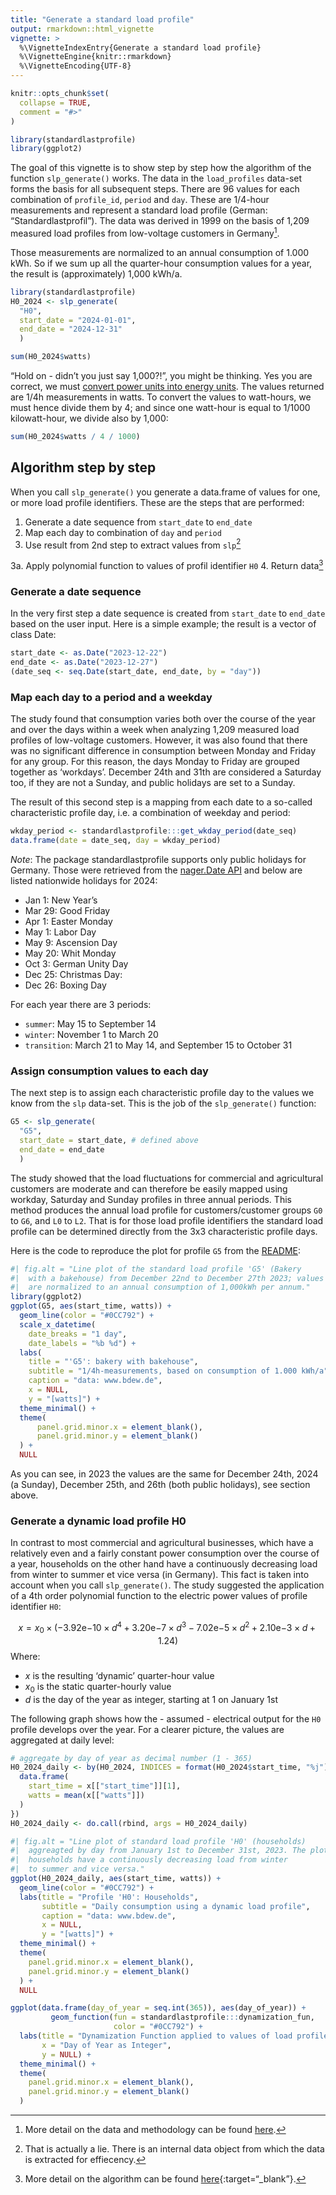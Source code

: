 ```yaml
---
title: "Generate a standard load profile"
output: rmarkdown::html_vignette
vignette: >
  %\VignetteIndexEntry{Generate a standard load profile}
  %\VignetteEngine{knitr::rmarkdown}
  %\VignetteEncoding{UTF-8}
---
```


```r
knitr::opts_chunk$set(
  collapse = TRUE,
  comment = "#>"
)
```

``` r
library(standardlastprofile)
library(ggplot2)
```

The goal of this vignette is to show step by step how the algorithm of the function `slp_generate()` works. The data in the `load_profiles` data-set forms the basis for all subsequent steps. There are 96 values for each combination of `profile_id`, `period` and `day`. These are 1/4-hour measurements and represent a standard load profile (German: "Standardlastprofil"). The data was derived in 1999 on the basis of 1,209 measured load profiles from low-voltage customers in Germany[^bdew-1].

  [^bdew-1]: More detail on the data and methodology can be found [here](https://www.bdew.de/media/documents/1999_Repraesentative-VDEW-Lastprofile.pdf).

Those measurements are normalized to an annual consumption of 1.000 kWh. So if we sum up all the quarter-hour consumption values for a year, the result is (approximately) 1,000 kWh/a.

```r
library(standardlastprofile)
H0_2024 <- slp_generate(
  "H0",
  start_date = "2024-01-01",
  end_date = "2024-12-31"
  )
```

```r
sum(H0_2024$watts)
```

"Hold on - didn't you just say 1,000?!", you might be thinking. Yes you are correct, we must [convert power units into energy units](https://en.wikipedia.org/wiki/Watt#Distinction_between_watts_and_watt-hours). The values returned are 1/4h measurements in watts. To convert the values to watt-hours, we must hence divide them by 4; and since one watt-hour is equal to 1/1000 kilowatt-hour, we divide also by 1,000:

```r
sum(H0_2024$watts / 4 / 1000)
```

## Algorithm step by step

When you call `slp_generate()` you generate a data.frame of values for one, or more load profile identifiers. These are the steps that are performed:

1. Generate a date sequence from `start_date` to `end_date`
2. Map each day to combination of `day` and `period`
3. Use result from 2nd step to extract values from `slp`[^data-1]

    [^data-1]: That is actually a lie. There is an internal data object from which the data is extracted for effiecency.

3a. Apply polynomial function to values of profil identifier `H0`
4. Return data[^bdew-2]

  [^bdew-2]: More detail on the algorithm can be found [here](https://www.bdew.de/media/documents/2000131_Anwendung-repraesentativen_Lastprofile-Step-by-step.pdf){:target="_blank"}.

  
### Generate a date sequence

In the very first step a date sequence is created from `start_date` to `end_date` based on the user input. Here is a simple example; the result is a vector of class Date:

```r
start_date <- as.Date("2023-12-22")
end_date <- as.Date("2023-12-27")
(date_seq <- seq.Date(start_date, end_date, by = "day"))
```

### Map each day to a period and a weekday

The study found that consumption varies both over the course of the year and over the days within a week when analyzing 1,209 measured load profiles of low-voltage customers. However, it was also found that there was no significant difference in consumption between Monday and Friday for any group. For this reason, the days Monday to Friday are grouped together as 'workdays'. December 24th and 31th are considered a Saturday too, if they are not a Sunday, and public holidays are set to a Sunday.

The result of this second step is a mapping from each date to a so-called characteristic profile day, i.e. a combination of weekday and period:

```r
wkday_period <- standardlastprofile:::get_wkday_period(date_seq)
data.frame(date = date_seq, day = wkday_period)
```

*Note*: The package standardlastprofile supports only public holidays for Germany. Those were retrieved from the [nager.Date API](https://github.com/nager/Nager.Date) and below are listed nationwide holidays for 2024:

* Jan 1: New Year's
* Mar 29: Good Friday
* Apr 1: Easter Monday
* May 1: Labor Day
* May 9: Ascension Day
* May 20: Whit Monday
* Oct 3: German Unity Day
* Dec 25: Christmas Day: 
* Dec 26: Boxing Day

For each year there are 3 periods:

* `summer`: May 15 to September 14
* `winter`: November 1 to March 20
* `transition`: March 21 to May 14, and September 15 to October 31

### Assign consumption values to each day

The next step is to assign each characteristic profile day to the values we know from the `slp` data-set. This is the job of the `slp_generate()` function:

``` r
G5 <- slp_generate(
  "G5",
  start_date = start_date, # defined above
  end_date = end_date
  )
```

The study showed that the load fluctuations for commercial and agricultural customers are moderate and can therefore be easily mapped using workday, Saturday and Sunday profiles in three annual periods. This method produces the annual load profile for customers/customer groups `G0` to `G6`, and `L0` to `L2`. That is for those load profile identifiers the standard load profile can be determined directly from the 3x3 characteristic profile days.

Here is the code to reproduce the plot for profile `G5` from the [README](https://github.com/flrd/standardlastprofile#generate-a-load-profile):

``` r
#| fig.alt = "Line plot of the standard load profile 'G5' (Bakery
#|  with a bakehouse) from December 22nd to December 27th 2023; values 
#|  are normalized to an annual consumption of 1,000kWh per annum."
library(ggplot2)
ggplot(G5, aes(start_time, watts)) +
  geom_line(color = "#0CC792") +
  scale_x_datetime(
    date_breaks = "1 day",
    date_labels = "%b %d") +
  labs(
    title = "'G5': bakery with bakehouse",
    subtitle = "1/4h-measurements, based on consumption of 1.000 kWh/a",
    caption = "data: www.bdew.de",
    x = NULL,
    y = "[watts]") +
  theme_minimal() +
  theme(
      panel.grid.minor.x = element_blank(),
      panel.grid.minor.y = element_blank()
  ) +
  NULL
```

As you can see, in 2023 the values are the same for December 24th, 2024 (a Sunday), December 25th, and 26th (both public holidays), see section above.

### Generate a dynamic load profile H0

In contrast to most commercial and agricultural businesses, which have a relatively even and a fairly constant power consumption over the course of a year, households on the other hand have a continuously decreasing load from winter to summer et vice versa (in Germany). This fact is taken into account when you call `slp_generate()`. The study suggested the application of a 4th order polynomial function to the electric power values of profile identifier `H0`:

$$
x = x_0 \times(-3.92\mathrm{e}{-10} \times d^4 + 3.20\mathrm{e}{-7} \times  d^3 - 7.02\mathrm{e}{-5} \times d^2 + 2.10\mathrm{e}{-3} \times d + 1.24)
$$
Where:

* $x$ is the resulting 'dynamic' quarter-hour value
* $x_0$ is the static quarter-hourly value
* $d$ is the day of the year as integer, starting at 1 on January 1st

The following graph shows how the - assumed - electrical output for the `H0` profile develops over the year. For a clearer picture, the values are aggregated at daily level:

``` r
# aggregate by day of year as decimal number (1 - 365)
H0_2024_daily <- by(H0_2024, INDICES = format(H0_2024$start_time, "%j"), FUN = function(x) {
  data.frame(
    start_time = x[["start_time"]][1],
    watts = mean(x[["watts"]])
  )
})
H0_2024_daily <- do.call(rbind, args = H0_2024_daily)
```


``` r
#| fig.alt = "Line plot of standard load profile 'H0' (households)
#|  aggreagted by day from January 1st to December 31st, 2023. The plot shows that  
#|  households have a continuously decreasing load from winter 
#|  to summer and vice versa."
ggplot(H0_2024_daily, aes(start_time, watts)) +
  geom_line(color = "#0CC792") +
  labs(title = "Profile 'H0': Households",
       subtitle = "Daily consumption using a dynamic load profile",
       caption = "data: www.bdew.de",
       x = NULL,
       y = "[watts]") +
  theme_minimal() +
  theme(
    panel.grid.minor.x = element_blank(),
    panel.grid.minor.y = element_blank()
  ) +
  NULL
```



``` r
ggplot(data.frame(day_of_year = seq.int(365)), aes(day_of_year)) +
         geom_function(fun = standardlastprofile:::dynamization_fun,
                       color = "#0CC792") +
  labs(title = "Dynamization Function applied to values of load profile H0",
       x = "Day of Year as Integer",
       y = NULL) +
  theme_minimal() +
  theme(
    panel.grid.minor.x = element_blank(),
    panel.grid.minor.y = element_blank()
  )
```
